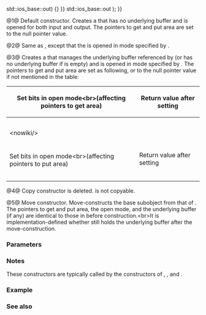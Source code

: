 {{cpp/io/basic_spanbuf/title|basic_spanbuf}}
{{cpp/io/basic_spanbuf/navbar}}
{{dcl begin}}
{{dcl|num=1|since=c++23|
basic_spanbuf() : basic_spanbuf(std::ios_base::in {{!}} std::ios_base::out) {}
}}
{{dcl|num=2|since=c++23|
explicit basic_spanbuf( std::ios_base::openmode which )
    : basic_spanbuf(std::span&lt;CharT&gt;{}, which) {}
}}
{{dcl|num=3|since=c++23|1=
explicit basic_spanbuf( std::span&lt;CharT&gt; buf, std::ios_base::openmode which =
                            std::ios_base::in {{!}} std::ios_base::out );
}}
{{dcl|num=4|since=c++23|1=
basic_spanbuf( const basic_spanbuf&amp; ) = delete;
}}
{{dcl|num=5|since=c++23|1=
basic_spanbuf( basic_spanbuf&amp;&amp; rhs );
}}
{{dcl end}}

@1@ Default constructor. Creates a {{tt|basic_spanbuf}} that has no underlying buffer and is opened for both input and output. The pointers to get and put area are set to the null pointer value.

@2@ Same as {{v|1}}, except that the {{tt|basic_spanbuf}} is opened in mode specified by {{c|which}}.

@3@ Creates a {{tt|basic_spanbuf}} that manages the underlying buffer referenced by {{c|buf}} (or has no underlying buffer if {{c|buf}} is empty) and is opened in mode specified by {{c|which}}. The pointers to get and put area are set as following, or to the null pointer value if not mentioned in the table:
{|class="wikitable"
|-
!rowspan="2"|Set bits in open mode&lt;br&gt;(affecting pointers to get area)
!colspan="3"|Return value after setting
|-
|{{lc|std::basic_streambuf::eback|eback()}}
|{{lc|std::basic_streambuf::gptr|gptr()}}
|{{lc|std::basic_streambuf::egptr|egptr()}}
|-
|{{c|std::ios_base::in}}
|{{c|s.data()}}
|{{c|s.data()}}
|{{c|s.data() + s.size()}}
|-
|colspan="4"|&lt;nowiki/&gt;
|-
!rowspan="2"|Set bits in open mode&lt;br&gt;(affecting pointers to put area)
!colspan="3"|Return value after setting
|-
|{{lc|std::basic_streambuf::pbase|pbase()}}
|{{lc|std::basic_streambuf::pptr|pptr()}}
|{{lc|std::basic_streambuf::epptr|epptr()}}
|-
|{{c|std::ios_base::out &amp;&amp; !std::ios_base::ate}}
|{{c|s.data()}}
|{{c|s.data()}}
|{{c|s.data() + s.size()}}
|-
|{{c|std::ios_base::out &amp;&amp; std::ios_base::ate}}
|{{c|s.data()}}
|{{c|s.data() + s.size()}}
|{{c|s.data() + s.size()}}
|}

@4@ Copy constructor is deleted. {{tt|basic_spanbuf}} is not copyable.

@5@ Move constructor. Move-constructs the {{lc|std::basic_streambuf}} base subobject from that of {{c|rhs}}. The pointers to get and put area, the open mode, and the underlying buffer (if any) are identical to those in {{c|rhs}} before construction.&lt;br&gt;It is implementation-defined whether {{c|rhs}} still holds the underlying buffer after the move-construction.

===Parameters===
{{par begin}}
{{par|buf|a {{ltt|cpp/container/span|std::span}} referencing the underlying buffer}}
{{par|rhs|another {{tt|basic_spanbuf}}}}
{{par|which|specifies stream open mode. It is bitmask type, the following constants are defined:
{{cpp/io/ios_base/openmode consts}}}}
{{par end}}

===Notes===
These constructors are typically called by the constructors of {{lc|std::basic_ispanstream}}, {{lc|std::basic_ospanstream}}, and {{lc|std::basic_spanstream}}.

===Example===
{{example}}

===See also===
{{dsc begin}}
{{dsc inc|cpp/io/basic_spanstream/dsc constructor|basic_ispanstream}}
{{dsc inc|cpp/io/basic_spanstream/dsc constructor|basic_ospanstream}}
{{dsc inc|cpp/io/basic_spanstream/dsc constructor|basic_spanstream}}
{{dsc end}}

{{langlinks|de|es|fr|it|ja|pt|ru|zh}}
